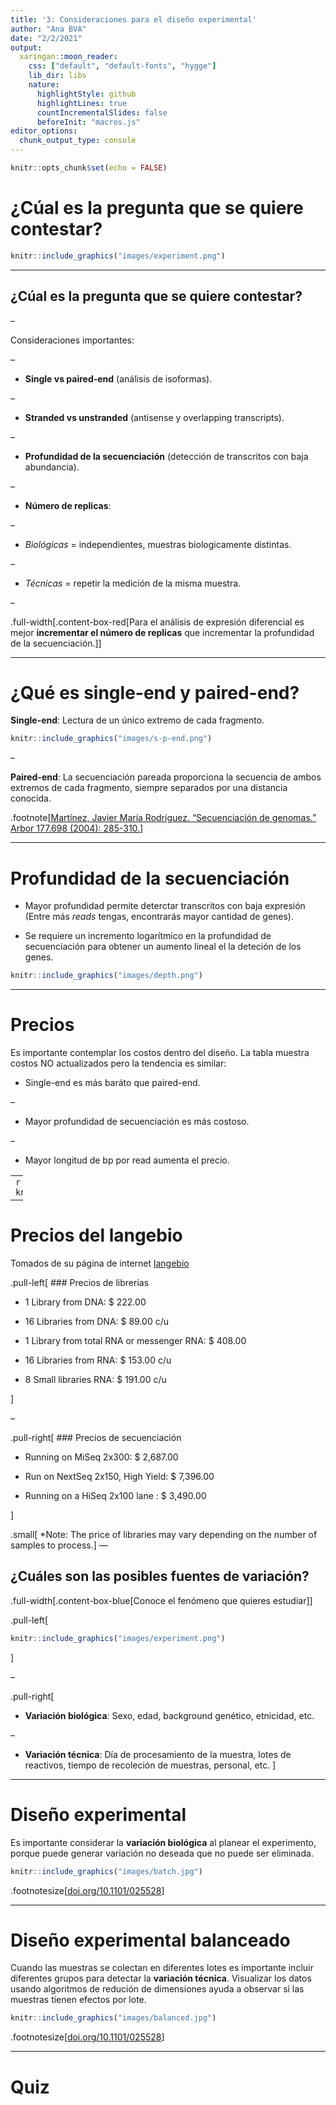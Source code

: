 ```yaml
---
title: '3: Consideraciones para el diseño experimental'
author: "Ana BVA"
date: "2/2/2021"
output:
  xaringan::moon_reader:
    css: ["default", "default-fonts", "hygge"]
    lib_dir: libs
    nature:
      highlightStyle: github
      highlightLines: true
      countIncrementalSlides: false
      beforeInit: "macros.js"
editor_options: 
  chunk_output_type: console
---
```


```r
knitr::opts_chunk$set(echo = FALSE)
```

# ¿Cúal es la pregunta que se quiere contestar?


```r
knitr::include_graphics("images/experiment.png")
```



---

## ¿Cúal es la pregunta que se quiere contestar?

--

Consideraciones importantes:

--

- **Single vs paired-end** (análisis de isoformas).

--

- **Stranded vs unstranded** (antisense y overlapping
transcripts).

--

- **Profundidad de la secuenciación** (detección de transcritos con baja abundancia). 

--

- **Número de replicas**:

--

  - *Biológicas* = independientes, muestras biologicamente distintas.
  
--
  
  - *Técnicas* = repetir la medición de la misma muestra.
  

--

.full-width[.content-box-red[Para el análisis de expresión diferencial es mejor **incrementar el número de replicas** que incrementar la profundidad de la secuenciación.]]

---

# ¿Qué es single-end y paired-end?

**Single-end**:  Lectura de un único extremo de cada fragmento. 


```r
knitr::include_graphics("images/s-p-end.png")
```

--

**Paired-end**: La secuenciación pareada proporciona la secuencia de ambos extremos de cada fragmento, siempre separados por una distancia conocida.

.footnote[[Martínez, Javier María Rodríguez. "Secuenciación de genomas." Arbor 177.698 (2004): 285-310.](http://www.encuentros.uma.es/encuentros138_9/secuenciacion.pdf)]

---

# Profundidad de la secuenciación

- Mayor profundidad permite deterctar transcritos con baja expresión (Entre más *reads* tengas, encontrarás mayor cantidad de genes).

- Se requiere un incremento logarítmico en la profundidad de secuenciación para obtener un aumento lineal el la deteción de los genes. 

```r
knitr::include_graphics("images/depth.png")
```


---

# Precios

Es importante contemplar los costos dentro del diseño. La tabla muestra costos NO actualizados pero la tendencia es similar:

- Single-end es más baráto que paired-end.

--

- Mayor profundidad de secuenciación es más costoso. 

--

- Mayor longitud de bp por read aumenta el precio.

--
```r
knitr::include_graphics("images/cost.png")
```

---

# Precios del langebio

Tomados de su página de internet [langebio](http://labsergen.langebio.cinvestav.mx/en/?services=sbssequencing)

.pull-left[
### Precios de librerias

- 1 Library from DNA: $ 222.00

- 16 Libraries from DNA: $ 89.00 c/u

- 1 Library from total RNA or messenger RNA: $ 408.00

- 16 Libraries from RNA: $ 153.00 c/u

- 8 Small libraries RNA: $ 191.00 c/u

]

--

.pull-right[
### Precios de secuenciación


- Running on MiSeq 2x300: $ 2,687.00

- Run on NextSeq 2x150, High Yield: $ 7,396.00

- Running on a HiSeq 2x100 lane : $ 3,490.00

]

.small[
*Note: The price of libraries may vary depending on the number of samples to process.
]
---

## ¿Cuáles son las posibles fuentes de variación? 

.full-width[.content-box-blue[Conoce el fenómeno que quieres estudiar]]

.pull-left[

```r
knitr::include_graphics("images/experiment.png")
```
]

--

.pull-right[

- **Variación biológica**: Sexo, edad, background genético, etnicidad, etc.

--

- **Variación técnica**: Día de procesamiento de la muestra, lotes de reactivos, tiempo de recoleción de muestras, personal, etc.
]



---

# Diseño experimental 

Es importante considerar la **variación biológica** al planear el experimento, porque puede generar variación no deseada que no puede ser eliminada.

```r
knitr::include_graphics("images/batch.jpg")
```


.footnotesize[[doi.org/10.1101/025528](http://doi.org/10.1101/025528)]


---

# Diseño experimental balanceado

Cuando las muestras se colectan en diferentes lotes es importante incluir diferentes grupos para detectar la **variación técnica**. Visualizar los datos usando algoritmos de redución de dimensiones ayuda a observar si las muestras tienen efectos por lote. 

```r
knitr::include_graphics("images/balanced.jpg")
```


.footnotesize[[doi.org/10.1101/025528](http://doi.org/10.1101/025528)]



---

# Quiz 

